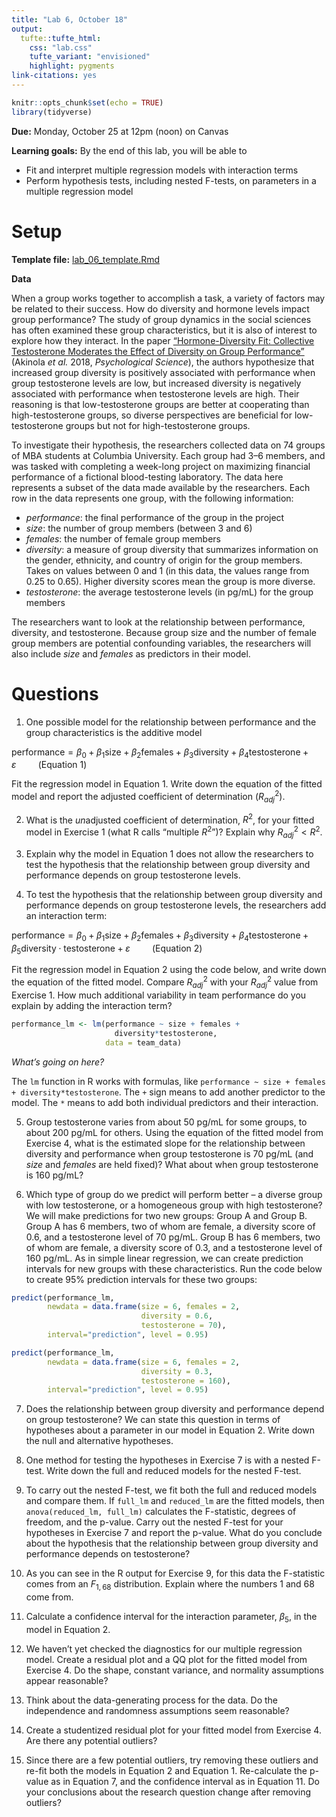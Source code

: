 ```yaml
---
title: "Lab 6, October 18"
output: 
  tufte::tufte_html:
    css: "lab.css"
    tufte_variant: "envisioned"
    highlight: pygments
link-citations: yes
---
```


```r
knitr::opts_chunk$set(echo = TRUE)
library(tidyverse)
```

**Due:** Monday, October 25 at 12pm (noon) on Canvas

**Learning goals:** By the end of this lab, you will be able to

* Fit and interpret multiple regression models with interaction terms
* Perform hypothesis tests, including nested F-tests, on parameters in a multiple regression model

# Setup

**Template file:** [lab_06_template.Rmd](https://sta112-f21.github.io/labs/lab_06_template.Rmd)


**Data**

When a group works together to accomplish a task, a variety of factors may be related to their success. How do diversity and hormone levels impact group performance? The study of group dynamics in the social sciences has often examined these group characteristics, but it is also of interest to explore how they interact. In the paper ["Hormone-Diversity Fit: Collective Testosterone Moderates the Effect of Diversity on Group Performance"](https://journals.sagepub.com/doi/pdf/10.1177/0956797617744282) (Akinola *et al.* 2018, *Psychological Science*), the authors hypothesize that increased group diversity is positively associated with performance when group testosterone levels are low, but increased diversity is negatively associated with performance when testosterone levels are high. Their reasoning is that low-testosterone groups are better at cooperating than high-testosterone groups, so diverse perspectives are beneficial for low-testosterone groups but not for high-testosterone groups.

To investigate their hypothesis, the researchers collected data on 74 groups of MBA students at Columbia University. Each group had 3--6 members, and was tasked with completing a week-long project on maximizing financial performance of a fictional blood-testing laboratory. The data here represents a subset of the data made available by the researchers. Each row in the data represents one group, with the following information:

* *performance*: the final performance of the group in the project
* *size*: the number of group members (between 3 and 6)
* *females*: the number of female group members
* *diversity*: a measure of group diversity that summarizes information on the gender, ethnicity, and country of origin for the group members. Takes on values between 0 and 1 (in this data, the values range from 0.25 to 0.65). Higher diversity scores mean the group is more diverse.
* *testosterone*: the average testosterone levels (in pg/mL) for the group members

The researchers want to look at the relationship between performance, diversity, and testosterone. Because group size and the number of female group members are potential confounding variables, the researchers will also include *size* and *females* as predictors in their model.

# Questions

1. One possible model for the relationship between performance and the group characteristics is the additive model

$\text{performance} = \beta_0 + \beta_1 \text{size} + \beta_2 \text{females} + \beta_3 \text{diversity} + \beta_4 \text{testosterone} + \varepsilon \hspace{1cm} (\text{Equation } 1)$

Fit the regression model in Equation 1. Write down the equation of the fitted model and report the adjusted coefficient of determination ($R^2_{adj}$).

2. What is the *un*adjusted coefficient of determination, $R^2$, for your fitted model in Exercise 1 (what R calls "multiple $R^2$")? Explain why $R^2_{adj} < R^2$.

3. Explain why the model in Equation 1 does not allow the researchers to test the hypothesis that the relationship between group diversity and performance depends on group testosterone levels.

4. To test the hypothesis that the relationship between group diversity and performance depends on group testosterone levels, the researchers add an interaction term:

$\text{performance} = \beta_0 + \beta_1 \text{size} + \beta_2 \text{females} + \beta_3 \text{diversity} + \beta_4 \text{testosterone} + \beta_5 \text{diversity} \cdot \text{testosterone} + \varepsilon \hspace{1cm} (\text{Equation } 2)$

Fit the regression model in Equation 2 using the code below, and write down the equation of the fitted model. Compare $R^2_{adj}$ with your $R^2_{adj}$ value from Exercise 1. How much additional variability in team performance do you explain by adding the interaction term?

```r
performance_lm <- lm(performance ~ size + females + 
                       diversity*testosterone, 
                     data = team_data)
```

:::{.question}
*What's going on here?*

The `lm` function in R works with formulas, like `performance ~ size + females + diversity*testosterone`. The `+` sign means to add another predictor to the model. The `*` means to add both individual predictors and their interaction.
:::

5. Group testosterone varies from about 50 pg/mL for some groups, to about 200 pg/mL for others. Using the equation of the fitted model from Exercise 4, what is the estimated slope for the relationship between diversity and performance when group testosterone is 70 pg/mL (and *size* and *females* are held fixed)? What about when group testosterone is 160 pg/mL?

6. Which type of group do we predict will perform better -- a diverse group with low testosterone, or a homogeneous group with high testosterone? We will make predictions for two new groups: Group A and Group B. Group A has 6 members, two of whom are female, a diversity score of 0.6, and a testosterone level of 70 pg/mL. Group B has 6 members, two of whom are female, a diversity score of 0.3, and a testosterone level of 160 pg/mL. As in simple linear regression, we can create prediction intervals for new groups with these characteristics. Run the code below to create 95% prediction intervals for these two groups:

```r
predict(performance_lm, 
        newdata = data.frame(size = 6, females = 2, 
                             diversity = 0.6, 
                             testosterone = 70), 
        interval="prediction", level = 0.95)

predict(performance_lm, 
        newdata = data.frame(size = 6, females = 2, 
                             diversity = 0.3, 
                             testosterone = 160), 
        interval="prediction", level = 0.95)
```

7. Does the relationship between group diversity and performance depend on group testosterone? We can state this question in terms of hypotheses about a parameter in our model in Equation 2. Write down the null and alternative hypotheses.

8. One method for testing the hypotheses in Exercise 7 is with a nested F-test. Write down the full and reduced models for the nested F-test.

9. To carry out the nested F-test, we fit both the full and reduced models and compare them. If `full_lm` and `reduced_lm` are the fitted models, then `anova(reduced_lm, full_lm)` calculates the F-statistic, degrees of freedom, and the p-value. Carry out the nested F-test for your hypotheses in Exercise 7 and report the p-value. What do you conclude about the hypothesis that the relationship between group diversity and performance depends on testosterone?

10. As you can see in the R output for Exercise 9, for this data the F-statistic comes from an $F_{1, 68}$ distribution. Explain where the numbers 1 and 68 come from.

11. Calculate a confidence interval for the interaction parameter, $\beta_5$, in the model in Equation 2.

12. We haven't yet checked the diagnostics for our multiple regression model. Create a residual plot and a QQ plot for the fitted model from Exercise 4. Do the shape, constant variance, and normality assumptions appear reasonable?

13. Think about the data-generating process for the data. Do the independence and randomness assumptions seem reasonable?

14. Create a studentized residual plot for your fitted  model from Exercise 4. Are there any potential outliers?

15. Since there are a few potential outliers, try removing these outliers and re-fit both the models in Equation 2 and Equation 1. Re-calculate the p-value as in Equation 7, and the confidence interval as in Equation 11. Do your conclusions about the research question change after removing outliers?
